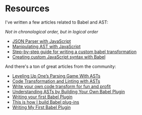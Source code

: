 # Resources

I've written a few articles related to Babel and AST:

_Not in chronological order, but in logical order_

- [JSON Parser with JavaScript](https://lihautan.com/json-parser-with-javascript/)
- [Manipulating AST with JavaScript](https://lihautan.com/manipulating-ast-with-javascript/)
- [Step-by-step guide for writing a custom babel transformation](https://lihautan.com/step-by-step-guide-for-writing-a-babel-transformation/)
- [Creating custom JavaScript syntax with Babel](https://lihautan.com/creating-custom-javascript-syntax-with-babel/)

And there's a ton of great articles from the community:

- [Leveling Up One’s Parsing Game With ASTs](https://medium.com/basecs/leveling-up-ones-parsing-game-with-asts-d7a6fc2400ff)
- [Code Transformation and Linting with ASTs](https://frontendmasters.com/courses/linting-asts/)
- [Write your own code transform for fun and profit](https://kentcdodds.com/blog/write-your-own-code-transform/)
- [Understanding ASTs by Building Your Own Babel Plugin](https://www.sitepoint.com/understanding-asts-building-babel-plugin/)
- [Writing your first Babel Plugin](https://github.com/jamiebuilds/babel-handbook/blob/master/translations/en/plugin-handbook.md#toc-writing-your-first-babel-plugin)
- [This is how I build Babel plug-ins](https://medium.com/the-guild/this-is-how-i-build-babel-plug-ins-b0a13dcd0352)
- [Writing My First Babel Plugin](https://varunzxzx.github.io/blog/writing-babel-plugin)
